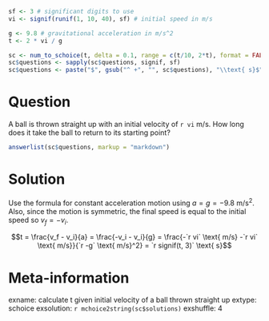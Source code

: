 ```r
sf <- 3 # significant digits to use
vi <- signif(runif(1, 10, 40), sf) # initial speed in m/s

g <- 9.8 # gravitational acceleration in m/s^2
t <- 2 * vi / g

sc <- num_to_schoice(t, delta = 0.1, range = c(t/10, 2*t), format = FALSE)
sc$questions <- sapply(sc$questions, signif, sf)
sc$questions <- paste("$", gsub("^ +", "", sc$questions), "\\text{ s}$", sep = "")
```

Question
========
A ball is thrown straight up with an initial velocity of `r vi` m/s. How long does it take the ball to return to its starting point?

```r
answerlist(sc$questions, markup = "markdown")
```

Solution
========
Use the formula for constant acceleration motion using $a = g = -9.8$ m/s$^2$. Also, since the motion is symmetric, the final speed is equal to the initial speed so $v_f = -v_i$.

$$t = \frac{v_f - v_i}{a} = \frac{-v_i - v_i}{g} = \frac{-`r vi` \text{ m/s} -`r vi` \text{ m/s}}{`r -g` \text{ m/s}^2} = `r signif(t, 3)` \text{ s}$$

Meta-information
================
exname: calculate t given initial velocity of a ball thrown straight up
extype: schoice
exsolution: `r mchoice2string(sc$solutions)`
exshuffle: 4
